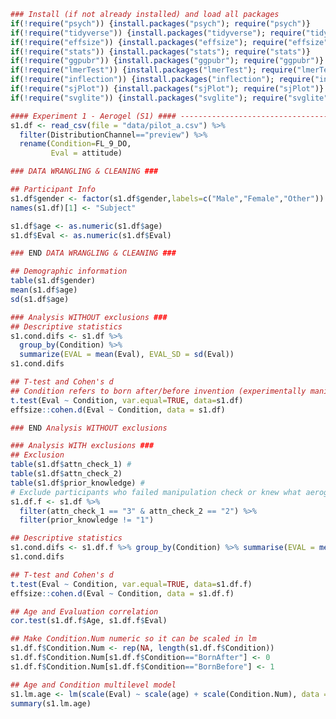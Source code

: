 ```r
### Install (if not already installed) and load all packages
if(!require("psych")) {install.packages("psych"); require("psych")}
if(!require("tidyverse")) {install.packages("tidyverse"); require("tidyverse")}
if(!require("effsize")) {install.packages("effsize"); require("effsize")}
if(!require("stats")) {install.packages("stats"); require("stats")}
if(!require("ggpubr")) {install.packages("ggpubr"); require("ggpubr")}
if(!require("lmerTest")) {install.packages("lmerTest"); require("lmerTest")}
if(!require("inflection")) {install.packages("inflection"); require("inflection")}
if(!require("sjPlot")) {install.packages("sjPlot"); require("sjPlot")}
if(!require("svglite")) {install.packages("svglite"); require("svglite")}
```


```r
#### Experiment 1 - Aerogel (S1) #### ------------------------------------------------------
s1.df <- read_csv(file = "data/pilot_a.csv") %>% 
  filter(DistributionChannel=="preview") %>% 
  rename(Condition=FL_9_DO,
         Eval = attitude)

### DATA WRANGLING & CLEANING ###

## Participant Info
s1.df$gender <- factor(s1.df$gender,labels=c("Male","Female","Other"))
names(s1.df)[1] <- "Subject"

s1.df$age <- as.numeric(s1.df$age)
s1.df$Eval <- as.numeric(s1.df$Eval)

### END DATA WRANGLING & CLEANING ###

## Demographic information
table(s1.df$gender)
mean(s1.df$age)
sd(s1.df$age)

### Analysis WITHOUT exclusions ###
## Descriptive statistics
s1.cond.difs <- s1.df %>% 
  group_by(Condition) %>% 
  summarize(EVAL = mean(Eval), EVAL_SD = sd(Eval))
s1.cond.difs

## T-test and Cohen's d
## Condition refers to born after/before invention (experimentally manipulated)
t.test(Eval ~ Condition, var.equal=TRUE, data=s1.df)
effsize::cohen.d(Eval ~ Condition, data = s1.df)

### END Analysis WITHOUT exclusions

### Analysis WITH exclusions ###
## Exclusion
table(s1.df$attn_check_1) # 
table(s1.df$attn_check_2)
table(s1.df$prior_knowledge) # 
# Exclude participants who failed manipulation check or knew what aerogel was
s1.df.f <- s1.df %>% 
  filter(attn_check_1 == "3" & attn_check_2 == "2") %>% 
  filter(prior_knowledge != "1")

## Descriptive statistics
s1.cond.difs <- s1.df.f %>% group_by(Condition) %>% summarise(EVAL = mean(Eval), EVAL_SD = sd(Eval))
s1.cond.difs

## T-test and Cohen's d 
t.test(Eval ~ Condition, var.equal=TRUE, data=s1.df.f)
effsize::cohen.d(Eval ~ Condition, data = s1.df.f)

## Age and Evaluation correlation
cor.test(s1.df.f$Age, s1.df.f$Eval)

## Make Condition.Num numeric so it can be scaled in lm
s1.df.f$Condition.Num <- rep(NA, length(s1.df.f$Condition))
s1.df.f$Condition.Num[s1.df.f$Condition=="BornAfter"] <- 0
s1.df.f$Condition.Num[s1.df.f$Condition=="BornBefore"] <- 1

## Age and Condition multilevel model
s1.lm.age <- lm(scale(Eval) ~ scale(age) + scale(Condition.Num), data = s1.df.f)
summary(s1.lm.age)
```

